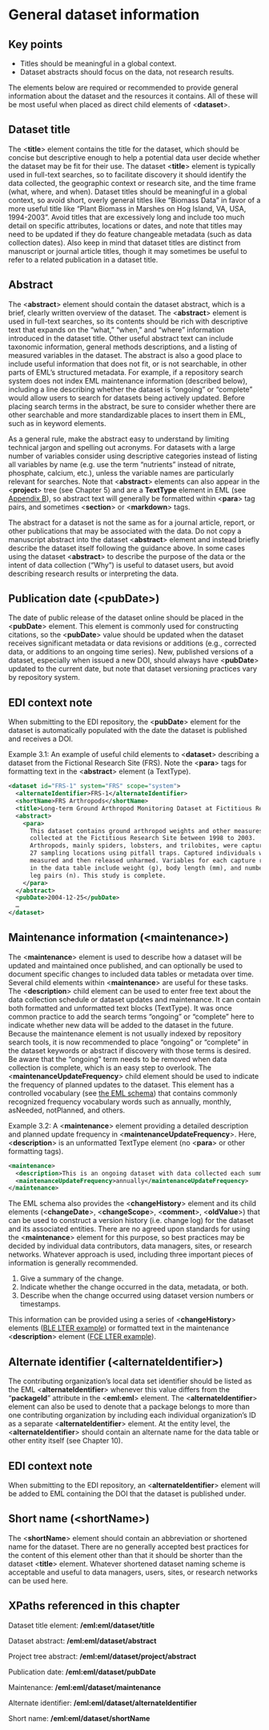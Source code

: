 # General dataset information {#sec-chapter-3}

::: {.callout-note appearance="simple" collapse="true"}
## Key points
* Titles should be meaningful in a global context.
* Dataset abstracts should focus on the data, not research results.
:::

The elements below are required or recommended to provide general information about the dataset and the resources it contains. All of these will be most useful when placed as direct child elements of <**dataset**>.


## Dataset title

The <**title**> element contains the title for the dataset, which should be concise but descriptive enough to help a potential data user decide whether the dataset may be fit for their use. The dataset <**title**> element is typically used in full-text searches, so to facilitate discovery it should identify the data collected, the geographic context or research site, and the time frame (what, where, and when). Dataset titles should be meaningful in a global context, so avoid short, overly general titles like “Biomass Data” in favor of a more useful title like “Plant Biomass in Marshes on Hog Island, VA, USA, 1994-2003”. Avoid titles that are excessively long and include too much detail on specific attributes, locations or dates, and note that titles may need to be updated if they do feature changeable metadata (such as data collection dates). Also keep in mind that dataset titles are distinct from manuscript or journal article titles, though it may sometimes be useful to refer to a related publication in a dataset title.


## Abstract

The <**abstract**> element should contain the dataset abstract, which is a brief, clearly written overview of the dataset. The <**abstract**> element is used in full-text searches, so its contents should be rich with descriptive text that expands on the “what,” “when,” and “where” information introduced in the dataset title. Other useful abstract text can include taxonomic information, general methods descriptions, and a listing of measured variables in the dataset. The abstract is also a good place to include useful information that does not fit, or is not searchable, in other parts of EML’s structured metadata. For example, if a repository search system does not index EML maintenance information (described below), including a line describing whether the dataset is “ongoing” or “complete” would allow users to search for datasets being actively updated. Before placing search terms in the abstract, be sure to consider whether there are other searchable and more standardizable places to insert them in EML, such as in keyword elements.

As a general rule, make the abstract easy to understand by limiting technical jargon and spelling out acronyms. For datasets with a large number of variables consider using descriptive categories instead of listing all variables by name (e.g. use the term “nutrients” instead of nitrate, phosphate, calcium, etc.), unless the variable names are particularly relevant for searches. Note that <**abstract**> elements can also appear in the <**project**> tree (see Chapter 5) and are a **TextType** element in EML (see [Appendix B](appendix-b-xml-schemas-and-eml.qmd)), so abstract text will generally be formatted within <**para**> tag pairs, and sometimes <**section**> or <**markdown**> tags.

The abstract for a dataset is not the same as for a journal article, report, or other publications that may be associated with the data. Do not copy a manuscript abstract into the dataset <**abstract**> element and instead briefly describe the dataset itself following the guidance above. In some cases using the dataset <**abstract**> to describe the purpose of the data or the intent of data collection (“Why”) is useful to dataset users, but avoid describing research results or interpreting the data.


## Publication date (\<pubDate>)

The date of public release of the dataset online should be placed in the <**pubDate**> element. This element is commonly used for constructing citations, so the <**pubDate**> value should be updated when the dataset receives significant metadata or data revisions or additions (e.g., corrected data, or additions to an ongoing time series). New, published versions of a dataset, especially when issued a new DOI, should always have <**pubDate**> updated to the current date, but note that dataset versioning practices vary by repository system.

::: {.callout-tip}
## EDI context note
When submitting to the EDI repository, the <**pubDate**> element for the dataset is automatically populated with the date the dataset is published and receives a DOI.
:::

Example 3.1: An example of useful child elements to <**dataset**> describing a dataset from the Fictional Research Site (FRS). Note the <**para**> tags for formatting text in the <**abstract**> element (a TextType).


```xml
<dataset id="FRS-1" system="FRS" scope="system">
  <alternateIdentifier>FRS-1</alternateIdentifier>
  <shortName>FRS Arthropods</shortName>
  <title>Long-term Ground Arthropod Monitoring Dataset at Fictitious Research Site, USA from 1998 to 2003</title>
  <abstract>
    <para>
      This dataset contains ground arthropod weights and other measures
      collected at the Fictitious Research Site between 1998 to 2003.
      Arthropods, mainly spiders, lobsters, and trilobites, were captured at
      27 sampling locations using pitfall traps. Captured individuals were
      measured and then released unharmed. Variables for each capture record
      in the data table include weight (g), body length (mm), and number of
      leg pairs (n). This study is complete.
    </para>
  </abstract>
  <pubDate>2004-12-25</pubDate>
  …
</dataset>
```



## Maintenance information (\<maintenance>)

The <**maintenance**> element is used to describe how a dataset will be updated and maintained once published, and can optionally be used to document specific changes to included data tables or metadata over time. Several child elements within <**maintenance**> are useful for these tasks. The <**description**> child element can be used to enter free text about the data collection schedule or dataset updates and maintenance. It can contain both formatted and unformatted text blocks (TextType). It was once common practice to add the search terms “ongoing” or “complete” here to indicate whether new data will be added to the dataset in the future. Because the maintenance element is not usually indexed by repository search tools, it is now recommended to place “ongoing” or “complete” in the dataset keywords or abstract if discovery with those terms is desired. Be aware that the “ongoing” term needs to be removed when data collection is complete, which is an easy step to overlook. The <**maintenanceUpdateFrequency**> child element should be used to indicate the frequency of planned updates to the dataset. This element has a controlled vocabulary (see [the EML schema](https://eml.ecoinformatics.org/schema/eml-dataset_xsd#MaintenanceType_maintenanceUpdateFrequency)) that contains commonly recognized frequency vocabulary words such as annually, monthly, asNeeded, notPlanned, and others.

Example 3.2: A <**maintenance**> element providing a detailed description and planned update frequency in <**maintenanceUpdateFrequency**>. Here, <**description**> is an unformatted TextType element (no <**para**> or other formatting tags).


```xml
<maintenance>
  <description>This is an ongoing dataset with data collected each summer field season (May-Sept). New observations will be appended to the dataset by the end of each calendar year.</description>
  <maintenanceUpdateFrequency>annually</maintenanceUpdateFrequency>
</maintenance>
```


The EML schema also provides the <**changeHistory**> element and its child elements (<**changeDate**>, <**changeScope**>, <**comment**>, <**oldValue**>) that can be used to construct a version history (i.e. change log) for the dataset and its associated entities. There are no agreed upon standards for using the <**maintenance**> element for this purpose, so best practices may be decided by individual data contributors, data managers, sites, or research networks. Whatever approach is used, including three important pieces of information is generally recommended. 



1. Give a summary of the change.
2. Indicate whether the change occurred in the data, metadata, or both.
3. Describe when the change occurred using dataset version numbers or timestamps.

This information can be provided using a series of <**changeHistory**> elements ([BLE LTER example](https://portal.edirepository.org/nis/metadataviewer?packageid=knb-lter-ble.13.3)) or formatted text in the maintenance <**description**> element ([FCE LTER example](https://portal.edirepository.org/nis/metadataviewer?packageid=knb-lter-fce.1069.15)).


## Alternate identifier (\<alternateIdentifier>)

The contributing organization’s local data set identifier should be listed as the EML <**alternateIdentifier**> whenever this value differs from the “**packageId**” attribute in the <**eml:eml**> element. The <**alternateIdentifier**> element can also be used to denote that a package belongs to more than one contributing organization by including each individual organization’s ID as a separate <**alternateIdentifier**> element. At the entity level, the <**alternateIdentifier**> should contain an alternate name for the data table or other entity itself (see Chapter 10).

::: {.callout-tip}
## EDI context note
When submitting to the EDI repository, an <**alternateIdentifier**> element will be added to EML containing the DOI that the dataset is published under.
:::

## Short name (\<shortName>)

The <**shortName**> element should contain an abbreviation or shortened name for the dataset. There are no generally accepted best practices for the content of this element other than that it should be shorter than the dataset <**title**> element. Whatever shortened dataset naming scheme is acceptable and useful to data managers, users, sites, or research networks can be used here.


## XPaths referenced in this chapter

Dataset title element: **/eml:eml/dataset/title**

Dataset abstract: **/eml:eml/dataset/abstract**

Project tree abstract: **/eml:eml/dataset/project/abstract**

Publication date: **/eml:eml/dataset/pubDate**

Maintenance: **/eml:eml/dataset/maintenance**

Alternate identifier: **/eml:eml/dataset/alternateIdentifier**

Short name: **/eml:eml/dataset/shortName**


